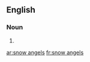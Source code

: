 ==English==

===Noun===
{{head|en|noun plural form|head=[[snow]] [[angels]]}}

# {{plural of|snow angel|lang=en}}

[[ar:snow angels]]
[[fr:snow angels]]
